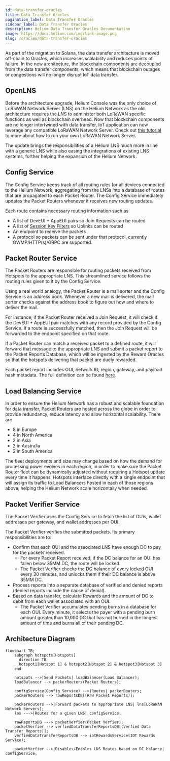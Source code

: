 ```yaml
---
id: data-transfer-oracles
title: Data Transfer Oracles
pagination_label: Data Transfer Oracles
sidebar_label: Data Transfer Oracles
description: Helium Data Transfer Oracles Documentation
image: https://docs.helium.com/img/link-image.png
slug: /oracles/data-transfer-oracles
---
```



As part of the migration to Solana, the data transfer architecture is moved off-chain to Oracles,
which increases scalability and reduces points of failure. In the new architecture, the blockchain
components are decoupled from the data transfer components, which means that blockchain outages or
congestions will no longer disrupt IoT data transfer.

## OpenLNS

Before the architecture upgrade, Helium Console was the only choice of LoRaWAN Network Server (LNS)
on the Helium Network as the old architecture requires the LNS to administer both LoRaWAN specific
functions as well as blockchain overhead. Now that blockchain components are no longer intertwined
with data transfer, IoT application can now leverage any compatible LoRaWAN Network Server. Check
out [this tutorial](/iot/run-an-lns) to more about how to run your own LoRaWAN Network Server.

The update brings the responsibilities of a Helium LNS much more in line with a generic LNS while
also easing the integrations of existing LNS systems, further helping the expansion of the Helium
Network.

## Config Service

The Config Service keeps track of all routing rules for all devices connected to the Helium Network,
aggregating from the LNSs into a database of routes that are propagated to each Packet Router. The
Config Service immediately updates the Packet Routers whenever it receives new routing updates.

Each route contains necessary routing information such as

- A list of DevEUI + AppEUI pairs so Join Requests can be routed
- A list of [Session Key Filters](/iot/run-an-lns/advanced-configuration) so Uplinks can be routed
- An endpoint to receive the packets
- A protocol so packets can be sent under that protocol, currently GWMP/HTTP(s)/GRPC are supported.

## Packet Router Service

The Packet Routers are responsible for routing packets received from Hotspots to the appropriate
LNS. This streamlined service follows the routing rules given to it by the Config Service.

Using a real world analogy, the Packet Router is a mail sorter and the Config Service is an address
book. Whenever a new mail is delivered, the mail sorter checks against the address book to figure
out how and where to deliver the mail.

For instance, if the Packet Router received a Join Request, it will check if the DevEUI + AppEUI
pair matches with any record provided by the Config Service. If a route is successfully matched,
then the Join Request will be forwarded to the endpoint specified on that route.

If a Packet Router can match a received packet to a defined route, it will forward that message to
the appropriate LNS and submit a packet report to the Packet Reports Database, which will be
ingested by the Reward Oracles so that the hotspots delivering that packet are duely rewarded.

Each packet report includes OUI, network ID, region, gateway, and payload hash metadata. The full
definition can be found
[here](https://github.com/helium/proto/blob/master/src/service/packet_router.proto#L8).

## Load Balancing Service

In order to ensure the Helium Network has a robust and scalable foundation for data transfer, Packet
Routers are hosted across the globe in order to provide redundancy, reduce latency and allow
horizontal scalability. There are

- 8 in Europe
- 4 in North America
- 2 in Asia
- 2 in Australia
- 2 in South America

The fleet deployments and size may change based on how the demand for processing power evolves in
each region, in order to make sure the Packet Router fleet can be dynamically adjusted without
requiring a Hotspot update every time it happens, Hotspots interface directly with a single endpoint
that will assign its traffic to Load Balancers hosted in each of those regions above, helping the
Helium Network scale horizontally when needed.

## Packet Verifier Service

The Packet Verifier uses the Config Service to fetch the list of OUIs, wallet addresses per gateway,
and wallet addresses per OUI.

The Packet Verifier verifies the submitted packets. Its primary responsibilities are to:

- Confirm that each OUI and the associated LNS have enough DC to pay for the packets received.
  - For every Packet Report received, if the DC balance for an OUI has fallen below 35MM DC, the
    route will be locked.
  - The Packet Verifier checks the DC balance of every locked OUI every 30 minutes, and unlocks them
    if their DC balance is above 35MM DC.
- Process reports into a separate database of verified and denied reports (denied reports include
  the cause of denial).
- Based on data transfer, calculate Rewards and the amount of DC to debit from each wallet
  associated with an OUI.
  - The Packet Verifier accumulates pending burns in a database for each OUI. Every minute, it
    selects the payer with a pending burn amount greater than 10,000 DC that has not burned in the
    longest amount of time and burns all of their pending DC.

## Architecture Diagram

```mermaid
flowchart TB;
    subgraph hotspots[Hotspots]
      direction TB
      hotspot1[Hotspot 1] & hotspot2[Hotspot 2] & hotspot3[Hotspot 3]
    end

    hotspots -->|Send Packets| loadBalancer(Load Balancer);
    loadBalancer --> packerRouters(Packet Routers);

    configService(Config Service) -->|Routes| packerRouters;
    packerRouters --> rawReportsDB[(Raw Packet Reports)];

    packerRouters -->|Forward packets to appropriate LNS| lns[LoRaWAN Network Servers];
    lns --->|Routes for a given LNS| configService;

    rawReportsDB ---> packetVerfier(Packet Verfier);
    packetVerfier --> verfiedDataTransferReportsDB[(Verfied Data Transfer Reports)];
    verfiedDataTransferReportsDB --> iotRewardsService(IOT Rewards Service);

    packetVerfier -->|Disables/Enables LNS Routes based on DC balance| configService;
```
